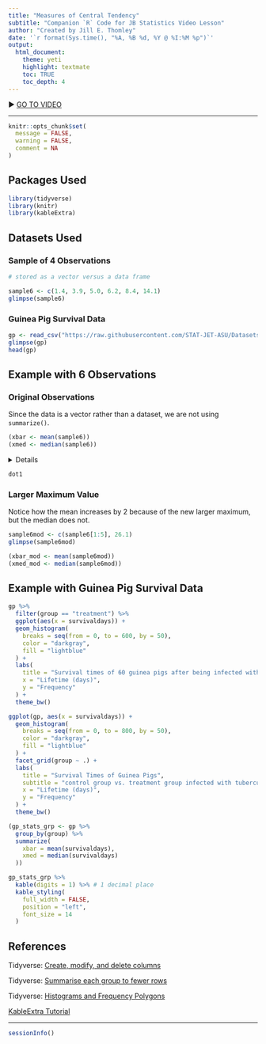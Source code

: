 ```yaml
---
title: "Measures of Central Tendency"
subtitle: "Companion `R` Code for JB Statistics Video Lesson"
author: "Created by Jill E. Thomley"
date: '`r format(Sys.time(), "%A, %B %d, %Y @ %I:%M %p")`'
output: 
  html_document: 
    theme: yeti
    highlight: textmate
    toc: TRUE
    toc_depth: 4
---
```


&#9654; [GO TO VIDEO](https://youtu.be/NM_iOLUwZFA)

<hr>

```r
knitr::opts_chunk$set(
  message = FALSE,
  warning = FALSE,
  comment = NA
)
```

## Packages Used

```r
library(tidyverse)
library(knitr)
library(kableExtra)
```

## Datasets Used

### Sample of 4 Observations

```r
# stored as a vector versus a data frame

sample6 <- c(1.4, 3.9, 5.0, 6.2, 8.4, 14.1)
glimpse(sample6)
```

### Guinea Pig Survival Data

```r
gp <- read_csv("https://raw.githubusercontent.com/STAT-JET-ASU/Datasets/master/JBStatistics/jbstatsguineapigs.csv")
glimpse(gp)
head(gp)
```

## Example with 6 Observations

### Original Observations

Since the data is a vector rather than a dataset, we are not using `summarize()`.

```r
(xbar <- mean(sample6))
(xmed <- median(sample6))
```

<details>
```r
# https://ggplot2.tidyverse.org/reference/geom_dotplot.html
# https://ggplot2.tidyverse.org/reference/scale_continuous.html
# https://ggplot2.tidyverse.org/reference/labs.html
# https://ggplot2.tidyverse.org/reference/geom_text.html
# https://ggplot2.tidyverse.org/reference/theme.html
# https://personal.sron.nl/~pault/#sec:qualitative

dot1 <- ggplot(NULL, aes(x = sample6)) +
  geom_hline(yintercept = 0) +
  geom_dotplot(
    binwidth = 1,
    dotsize = 0.5,
    color = "black",
    fill = "#DDAA33"
  ) +
  geom_text(aes(x = sample6, y = 0.1),
    label = sample6
  ) +
  geom_segment(aes(x = xbar, xend = xbar, y = -0.2, yend = 0),
    arrow = arrow(length = unit(0.3, "cm")),
    color = "#BB5566"
  ) +
  geom_text(aes(x = xbar, y = -0.25),
    label = paste("mean = ", xbar),
    fontface = "italic",
    color = "#BB5566",
    hjust = 0
  ) +
  geom_segment(aes(x = xmed, xend = xmed, y = -0.2, yend = 0),
    arrow = arrow(length = unit(0.3, "cm")),
    color = "#004488"
  ) +
  geom_text(aes(x = xmed, y = -0.25),
    label = paste("median = ", xmed),
    fontface = "italic",
    color = "#004488",
    hjust = 1
  ) +
  scale_x_continuous(
    limits = c(0, 27),
    breaks = seq(from = 0, to = 27, by = 1)
  ) +
  scale_y_continuous(breaks = NULL) +
  labs(
    title = "dotplot for example of 6 data points",
    x = NULL,
    y = NULL
  ) +
  theme_bw() +
  theme(panel.grid.minor = element_blank())
```
</details>

```r
dot1
```

### Larger Maximum Value

Notice how the mean increases by 2 because of the new larger maximum, but the median does not.

```r
sample6mod <- c(sample6[1:5], 26.1)
glimpse(sample6mod)
```

```r
(xbar_mod <- mean(sample6mod))
(xmed_mod <- median(sample6mod))
```

## Example with Guinea Pig Survival Data

```r
gp %>%
  filter(group == "treatment") %>%
  ggplot(aes(x = survivaldays)) +
  geom_histogram(
    breaks = seq(from = 0, to = 600, by = 50),
    color = "darkgray",
    fill = "lightblue"
  ) +
  labs(
    title = "Survival times of 60 guinea pigs after being infected with tuberculosis",
    x = "Lifetime (days)",
    y = "Frequency"
  ) +
  theme_bw()
```

```r
ggplot(gp, aes(x = survivaldays)) +
  geom_histogram(
    breaks = seq(from = 0, to = 800, by = 50),
    color = "darkgray",
    fill = "lightblue"
  ) +
  facet_grid(group ~ .) +
  labs(
    title = "Survival Times of Guinea Pigs",
    subtitle = "control group vs. treatment group infected with tuberculosis",
    x = "Lifetime (days)",
    y = "Frequency"
  ) +
  theme_bw()
```

```r
(gp_stats_grp <- gp %>%
  group_by(group) %>%
  summarize(
    xbar = mean(survivaldays),
    xmed = median(survivaldays)
  ))

gp_stats_grp %>%
  kable(digits = 1) %>% # 1 decimal place
  kable_styling(
    full_width = FALSE,
    position = "left",
    font_size = 14
  )
```

## References

Tidyverse: [Create, modify, and delete columns](https://dplyr.tidyverse.org/reference/mutate.html)

Tidyverse: [Summarise each group to fewer rows](https://dplyr.tidyverse.org/reference/summarise.html)

Tidyverse: [Histograms and Frequency Polygons](https://ggplot2.tidyverse.org/reference/geom_histogram.html)

[KableExtra Tutorial](https://rstudio-pubs-static.s3.amazonaws.com/444395_76727eaf9c774fa8bf932bed16500a00.html)

<hr>
```r
sessionInfo()
```
